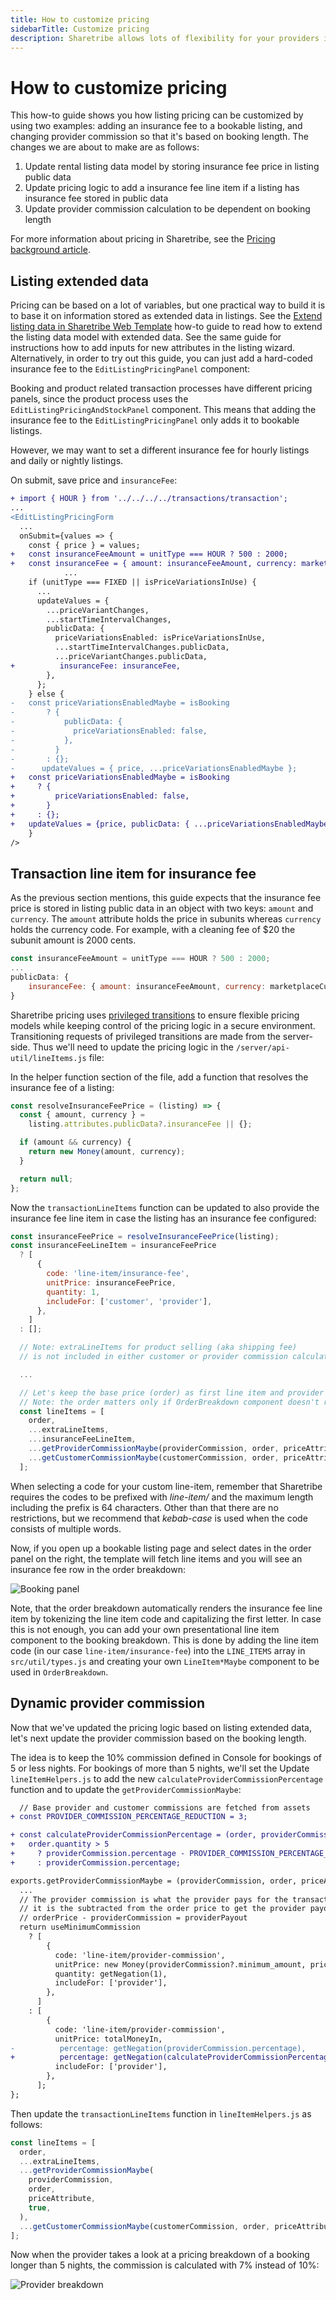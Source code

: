 ```yaml
---
title: How to customize pricing
sidebarTitle: Customize pricing
description: Sharetribe allows lots of flexibility for your providers in terms of how they can set their pricing. This guide walks you through customizing listing pricing and commission.
---
```



# How to customize pricing

This how-to guide shows you how listing pricing can be customized by
using two examples: adding an insurance fee to a bookable listing, and
changing provider commission so that it's based on booking length. The
changes we are about to make are as follows:

1. Update rental listing data model by storing insurance fee price in
   listing public data
2. Update pricing logic to add a insurance fee line item if a listing
   has insurance fee stored in public data
3. Update provider commission calculation to be dependent on booking
   length

For more information about pricing in Sharetribe, see the
[Pricing background article](/concepts/pricing-and-commissions/pricing/).

## Listing extended data

Pricing can be based on a lot of variables, but one practical way to
build it is to base it on information stored as extended data in
listings. See the
[Extend listing data in Sharetribe Web Template](/how-to/listings/extend-listing-data-in-template/)
how-to guide to read how to extend the listing data model with extended
data. See the same guide for instructions how to add inputs for new
attributes in the listing wizard. Alternatively, in order to try out
this guide, you can just add a hard-coded insurance fee to the
`EditListingPricingPanel` component:

<FileTree>
  <FileTree.Folder name="src" defaultOpen>
    <FileTree.Folder name="containers" defaultOpen>
      <FileTree.Folder name="EditListingPricingPage" defaultOpen>
        <FileTree.Folder name="EditListingPricingWizard" />
      </FileTree.Folder>
      <FileTree.Folder name="EditListingPricingPanel" defaultOpen>
        <FileTree.File name="EditListingPricingPanel.js" />
      </FileTree.Folder>
    </FileTree.Folder>
  </FileTree.Folder>
</FileTree>

Booking and product related transaction processes have different pricing
panels, since the product process uses the
`EditListingPricingAndStockPanel` component. This means that adding the
insurance fee to the `EditListingPricingPanel` only adds it to bookable
listings.

However, we may want to set a different insurance fee for hourly
listings and daily or nightly listings.

On submit, save price and `insuranceFee`:

```diff
+ import { HOUR } from '../../../../transactions/transaction';
...
<EditListingPricingForm
  ...
  onSubmit={values => {
    const { price } = values;
+   const insuranceFeeAmount = unitType === HOUR ? 500 : 2000;
+   const insuranceFee = { amount: insuranceFeeAmount, currency: marketplaceCurrency };
            ...
    if (unitType === FIXED || isPriceVariationsInUse) {
      ...
      updateValues = {
        ...priceVariantChanges,
        ...startTimeIntervalChanges,
        publicData: {
          priceVariationsEnabled: isPriceVariationsInUse,
          ...startTimeIntervalChanges.publicData,
          ...priceVariantChanges.publicData,
+          insuranceFee: insuranceFee,
        },
      };
    } else {
-   const priceVariationsEnabledMaybe = isBooking
-       ? {
-           publicData: {
-             priceVariationsEnabled: false,
-           },
-         }
-       : {};
-      updateValues = { price, ...priceVariationsEnabledMaybe };
+   const priceVariationsEnabledMaybe = isBooking
+     ? {
+         priceVariationsEnabled: false,
+       }
+     : {};
+   updateValues = {price, publicData: { ...priceVariationsEnabledMaybe, insuranceFee: insuranceFee, } };
    }
/>
```

## Transaction line item for insurance fee

As the previous section mentions, this guide expects that the insurance
fee price is stored in listing public data in an object with two keys:
`amount` and `currency`. The `amount` attribute holds the price in
subunits whereas `currency` holds the currency code. For example, with a
cleaning fee of $20 the subunit amount is 2000 cents.

```js
const insuranceFeeAmount = unitType === HOUR ? 500 : 2000;
...
publicData: {
    insuranceFee: { amount: insuranceFeeAmount, currency: marketplaceCurrency },
}
```

Sharetribe pricing uses
[privileged transitions](/concepts/transactions/privileged-transitions/) to ensure
flexible pricing models while keeping control of the pricing logic in a
secure environment. Transitioning requests of privileged transitions are
made from the server-side. Thus we'll need to update the pricing logic
in the `/server/api-util/lineItems.js` file:

<FileTree>
  <FileTree.Folder name="server" defaultOpen>
    <FileTree.Folder name="api-util" defaultOpen>
      <FileTree.File name="lineItems.js" />
    </FileTree.Folder>
  </FileTree.Folder>
</FileTree>

In the helper function section of the file, add a function that resolves
the insurance fee of a listing:

```js
const resolveInsuranceFeePrice = (listing) => {
  const { amount, currency } =
    listing.attributes.publicData?.insuranceFee || {};

  if (amount && currency) {
    return new Money(amount, currency);
  }

  return null;
};
```

Now the `transactionLineItems` function can be updated to also provide
the insurance fee line item in case the listing has an insurance fee
configured:

```js
const insuranceFeePrice = resolveInsuranceFeePrice(listing);
const insuranceFeeLineItem = insuranceFeePrice
  ? [
      {
        code: 'line-item/insurance-fee',
        unitPrice: insuranceFeePrice,
        quantity: 1,
        includeFor: ['customer', 'provider'],
      },
    ]
  : [];

  // Note: extraLineItems for product selling (aka shipping fee)
  // is not included in either customer or provider commission calculation.

  ...

  // Let's keep the base price (order) as first line item and provider and customer commissions as last.
  // Note: the order matters only if OrderBreakdown component doesn't recognize line-item.
  const lineItems = [
    order,
    ...extraLineItems,
    ...insuranceFeeLineItem,
    ...getProviderCommissionMaybe(providerCommission, order, priceAttribute),
    ...getCustomerCommissionMaybe(customerCommission, order, priceAttribute),
  ];
```

<Callout type="info">

When selecting a code for your custom line-item, remember that
Sharetribe requires the codes to be prefixed with _line-item/_ and the
maximum length including the prefix is 64 characters. Other than that
there are no restrictions, but we recommend that _kebab-case_ is used
when the code consists of multiple words.

</Callout>

Now, if you open up a bookable listing page and select dates in the
order panel on the right, the template will fetch line items and you
will see an insurance fee row in the order breakdown:

![Booking panel](./booking-panel.png)

Note, that the order breakdown automatically renders the insurance fee
line item by tokenizing the line item code and capitalizing the first
letter. In case this is not enough, you can add your own presentational
line item component to the booking breakdown. This is done by adding the
line item code (in our case `line-item/insurance-fee`) into the
`LINE_ITEMS` array in `src/util/types.js` and creating your own
`LineItem*Maybe` component to be used in `OrderBreakdown`.

## Dynamic provider commission

Now that we've updated the pricing logic based on listing extended data,
let's next update the provider commission based on the booking length.

The idea is to keep the 10% commission defined in Console for bookings
of 5 or less nights. For bookings of more than 5 nights, we'll set the
Update `lineItemHelpers.js` to add the new
`calculateProviderCommissionPercentage` function and to update the
`getProviderCommissionMaybe`:

```diff
  // Base provider and customer commissions are fetched from assets
+ const PROVIDER_COMMISSION_PERCENTAGE_REDUCTION = 3;

+ const calculateProviderCommissionPercentage = (order, providerCommission) =>
+   order.quantity > 5
+     ? providerCommission.percentage - PROVIDER_COMMISSION_PERCENTAGE_REDUCTION
+     : providerCommission.percentage;

exports.getProviderCommissionMaybe = (providerCommission, order, priceAttribute) => {
  ...
  // The provider commission is what the provider pays for the transaction, and
  // it is the subtracted from the order price to get the provider payout:
  // orderPrice - providerCommission = providerPayout
  return useMinimumCommission
    ? [
        {
          code: 'line-item/provider-commission',
          unitPrice: new Money(providerCommission?.minimum_amount, priceAttribute?.currency),
          quantity: getNegation(1),
          includeFor: ['provider'],
        },
      ]
    : [
        {
          code: 'line-item/provider-commission',
          unitPrice: totalMoneyIn,
-          percentage: getNegation(providerCommission.percentage),
+          percentage: getNegation(calculateProviderCommissionPercentage(order, providerCommission)),
          includeFor: ['provider'],
        },
      ];
};
```

Then update the `transactionLineItems` function in `lineItemHelpers.js`
as follows:

```jsx
const lineItems = [
  order,
  ...extraLineItems,
  ...getProviderCommissionMaybe(
    providerCommission,
    order,
    priceAttribute,
    true,
  ),
  ...getCustomerCommissionMaybe(customerCommission, order, priceAttribute),
];
```

Now when the provider takes a look at a pricing breakdown of a booking
longer than 5 nights, the commission is calculated with 7% instead of
10%:

![Provider breakdown](./provider-breakdown.png)
